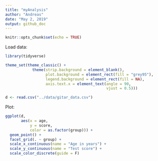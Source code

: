 ```yaml
---
title: "myAnalysis"
author: "Andreas"
date: "May 2, 2019"
output: github_doc
---
```


```r
knitr::opts_chunk$set(echo = TRUE)
```

Load data:

```r
library(tidyverse)

theme_set(theme_classic() +
            theme(strip.background = element_blank(),
                  plot.background = element_rect(fill = "grey95"),
                  legend.background = element_rect(fill = NA),
                  axis.text.x = element_text(angle = 90,
                                             vjust = 0.5)))

d <- read.csv("../data/gitar_data.csv")
```

Plot:

```r
ggplot(d,
       aes(x = age,
           y = score,
           color = as.factor(group))) +
  geom_point() +
  facet_grid(. ~ group) +
  scale_x_continuous(name = "Age in years") +
  scale_y_continuous(name = "Test score") +
  scale_color_discrete(guide = F)
```

